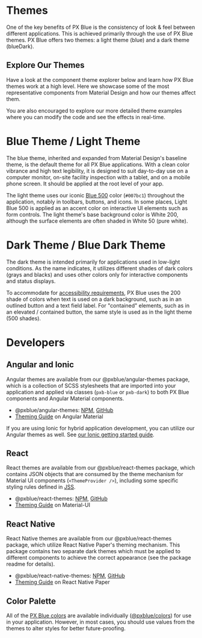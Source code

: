 

<!-- KEYWORDS: design style theme light dark mode -->

# Themes

One of the key benefits of PX Blue is the consistency of look & feel between different applications. This is achieved primarily through the use of PX Blue themes. PX Blue offers two themes: a light theme (blue) and a dark theme (blueDark).

<div style={REGULAR_WIDTH_STYLE}>
    <MaterialDesignDescription
        title={'Material Theming Overview'}
        description={`Material Design's brief introduction to theming.`}
        url={'https://material.io/design/material-theming/overview.html#'}
    />
    <MaterialDesignDescription
        title={'Dark Theme'}
        url={'https://material.io/design/color/dark-theme.html'}
        description={`Material Design's dark theme guide.`}
        style={{ marginRight: 0 }}
    />
</div>

## Explore Our Themes

Have a look at the component theme explorer below and learn how PX Blue themes work at a high level. Here we showcase some of the most representative components from Material Design and how our themes affect them.

<div style={REGULAR_WIDTH_STYLE}>
    <ThemeBrowser />
</div>

You are also encouraged to explore our more detailed theme examples where you can modify the code and see the effects in real-time.

<div style={REGULAR_WIDTH_STYLE}>
    <DemoCard
        repository={'showcase-demo'}
        angular={`https://stackblitz.com/github/pxblue/angular-showcase-demo/tree/master`}
        react={`https://codesandbox.io/s/github/pxblue/react-showcase-demo/tree/master`}
    />
    <Divider />
</div>

# Blue Theme / Light Theme

<div style={REGULAR_WIDTH_STYLE}>
    <ImageGrid images={[LightThemeExample]} regularWidth caption={'An example of a light-themed application.'} />
</div>

The blue theme, inherited and expanded from Material Design's baseline theme, is the default theme for all PX Blue applications. With a clean color vibrance and high text legibility, it is designed to suit day-to-day use on a computer monitor, on-site facility inspection with a tablet, and on a mobile phone screen. It should be applied at the root level of your app.

The light theme uses our iconic [Blue 500](/style/color) color (`#007bc1`) throughout the application, notably in toolbars, buttons, and icons. In some places, Light Blue 500 is applied as an accent color on interactive UI elements such as form controls. The light theme's base background color is White 200, although the surface elements are often shaded in White 50 (pure white).

<ImageGrid images={[LightThemeColors]} regularWidth />
<Divider />

# Dark Theme / Blue Dark Theme

<div style={REGULAR_WIDTH_STYLE}>
    <ImageGrid images={[DarkThemeExample]} regularWidth caption={'An example of a dark-themed application.'} />
</div>

The dark theme is intended primarily for applications used in low-light conditions. As the name indicates, it utilizes different shades of dark colors (grays and blacks) and uses other colors only for interactive components and status displays.

<ImageGrid images={[DarkThemeColors]} regularWidth />

To accommodate for [accessibility requirements](/design/accessibility), PX Blue uses the 200 shade of colors when text is used on a dark background, such as in an outlined button and a text field label. For "contained" elements, such as in an elevated / contained button, the same style is used as in the light theme (500 shades).

<div style={REGULAR_WIDTH_STYLE}>
    <ImageGrid
        images={[OutlinedAndFlat]}
        caption={`You may use the 200 shade of text colors on a dark background (1) or White 50 on 500 shades (2). However, the 200 shades should never be used as a background color (3), as they glare in a dark environment.`}
        regularWidth
    />
    <ImageGrid
        images={[DarkThemeElevation]}
        caption={[
            'In dark theme, you can express surface elevation with:',
            '1: A different surface color. (Optionally, you may apply a drop shadow to further define the edge.)',
            '2: Use outlined component style.',
            '3: However, you should never use SOLELY the drop shadow, no matter how dark the shadow is.',
        ]}
        regularWidth
    />
</div>
<Divider />

# Developers

## Angular and Ionic

Angular themes are available from our @pxblue/angular-themes package, which is a collection of SCSS stylesheets that are imported into your application and applied via classes (`pxb-blue` or `pxb-dark`) to both PX Blue components and Angular Material components.

-   @pxblue/angular-themes: [NPM](https://www.npmjs.com/package/@pxblue/angular-themes), [GitHub](https://github.com/pxblue/themes/tree/master/angular)
-   [Theming Guide](https://material.angular.io/guide/theming) on Angular Material

If you are using Ionic for hybrid application development, you can utilize our Angular themes as well. See [our Ionic getting started guide](/frameworks-mobile/ionic).

## React

React themes are available from our @pxblue/react-themes package, which contains JSON objects that are consumed by the theme mechanism for Material UI components (`<ThemeProvider />`), including some specific styling rules defined in [JSS](https://material-ui.com/customization/css-in-js/).

-   @pxblue/react-themes: [NPM](https://www.npmjs.com/package/@pxblue/react-themes), [GitHub](https://github.com/pxblue/themes/tree/master/react)
-   [Theming Guide](https://material-ui.com/customization/themes/) on Material-UI

## React Native

React Native themes are available from our @pxblue/react-themes package, which utilize React Native Paper's theming mechanism. This package contains two separate dark themes which must be applied to different components to achieve the correct appearance (see the package readme for details).

-   @pxblue/react-native-themes: [NPM](https://www.npmjs.com/package/@pxblue/react-native-themes), [GitHub](https://github.com/pxblue/themes/tree/master/react-native)
-   [Theming Guide](https://callstack.github.io/react-native-paper/theming.html) on React Native Paper

## Color Palette

All of the [PX Blue colors](/style/color) are available individually ([@pxblue/colors](https://www.npmjs.com/package/@pxblue/colors)) for use in your application. However, in most cases, you should use values from the themes to alter styles for better future-proofing.
